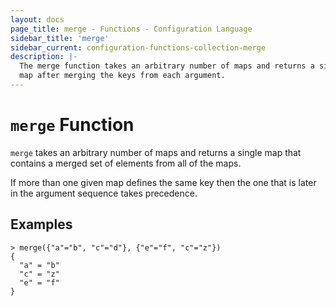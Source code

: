 ```yaml
---
layout: docs
page_title: merge - Functions - Configuration Language
sidebar_title: 'merge'
sidebar_current: configuration-functions-collection-merge
description: |-
  The merge function takes an arbitrary number of maps and returns a single
  map after merging the keys from each argument.
---
```


# `merge` Function

`merge` takes an arbitrary number of maps and returns a single map that
contains a merged set of elements from all of the maps.

If more than one given map defines the same key then the one that is later
in the argument sequence takes precedence.

## Examples

```
> merge({"a"="b", "c"="d"}, {"e"="f", "c"="z"})
{
  "a" = "b"
  "c" = "z"
  "e" = "f"
}
```
